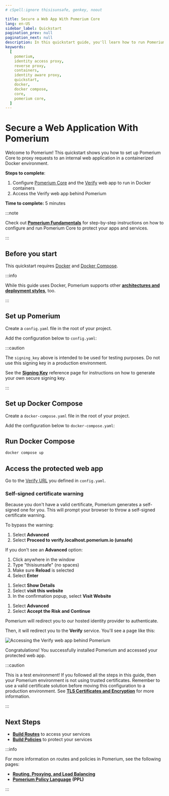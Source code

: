 ```yaml
---
# cSpell:ignore thisisunsafe, genkey, noout

title: Secure a Web App With Pomerium Core
lang: en-US
sidebar_label: Quickstart
pagination_prev: null
pagination_next: null
description: In this quickstart guide, you'll learn how to run Pomerium Core in a Docker container and secure access to a web application.
keywords:
  [
    pomerium,
    identity access proxy,
    reverse proxy,
    containers,
    identity aware proxy,
    quickstart,
    docker,
    docker compose,
    core,
    pomerium core,
  ]
---
```



# Secure a Web Application With Pomerium

Welcome to Pomerium! This quickstart shows you how to set up Pomerium Core to proxy requests to an internal web application in a containerized Docker environment.

**Steps to complete**:

1. Configure [Pomerium Core](/docs/deploy/core) and the [Verify](https://verify.pomerium.com/) web app to run in Docker containers
2. Access the Verify web app behind Pomerium

**Time to complete:** 5 minutes

:::note

Check out [**Pomerium Fundamentals**](/docs/courses/fundamentals/get-started) for step-by-step instructions on how to configure and run Pomerium Core to protect your apps and services.

:::

## Before you start

This quickstart requires [Docker] and [Docker Compose].

:::info

While this guide uses Docker, Pomerium supports other [**architectures and deployment styles**](/docs/deploy), too.

:::

## Set up Pomerium

Create a `config.yaml` file in the root of your project.

Add the configuration below to `config.yaml`:

<ConfigDocker />

:::caution

The `signing_key` above is intended to be used for testing purposes. Do not use this signing key in a production environment.

See the [**Signing Key**](/docs/reference/signing-key) reference page for instructions on how to generate your own secure signing key.

:::

## Set up Docker Compose

Create a `docker-compose.yaml` file in the root of your project.

Add the configuration below to `docker-compose.yaml`:

<DockerCompose />

## Run Docker Compose

```bash
docker compose up
```

## Access the protected web app

Go to the [Verify URL](https://verify.localhost.pomerium.io) you defined in `config.yaml`.

### Self-signed certificate warning

Because you don't have a valid certificate, Pomerium generates a self-signed one for you. This will prompt your browser to throw a self-signed certificate warning.

To bypass the warning:

<Tabs>
<TabItem value="Chrome" label="Chrome">

1. Select **Advanced**
1. Select **Proceed to verify.localhost.pomerium.io (unsafe)**

If you don't see an **Advanced** option:

1. Click anywhere in the window
1. Type "thisisunsafe" (no spaces)
1. Make sure **Reload** is selected
1. Select **Enter**

</TabItem>
<TabItem value="Safari" label="Safari">

1. Select **Show Details**
1. Select **visit this website**
1. In the confirmation popup, select **Visit Website**

</TabItem>
<TabItem value="FireFox" label="FireFox">

1. Select **Advanced**
1. Select **Accept the Risk and Continue**

</TabItem>
</Tabs>

Pomerium will redirect you to our hosted identity provider to authenticate.

Then, it will redirect you to the **Verify** service. You'll see a page like this:

![Accessing the Verify web app behind Pomerium](./img/quickstart/identity-verified.png)

Congratulations! You successfully installed Pomerium and accessed your protected web app.

:::caution

This is a test environment! If you followed all the steps in this guide, then your Pomerium environment is not using trusted certificates. Remember to use a valid certificate solution before moving this configuration to a production environment. See [**TLS Certificates and Encryption**](/docs/concepts/certificates) for more information.

:::

## Next Steps

- [**Build Routes**](/docs/courses/fundamentals/build-routes) to access your services
- [**Build Policies**](/docs/courses/fundamentals/build-policies) to protect your services

:::info

For more information on routes and policies in Pomerium, see the following pages:

- [**Routing, Proxying, and Load Balancing**](/docs/capabilities/routing)
- [**Pomerium Policy Language**](/docs/capabilities/ppl) **(PPL)**

:::

[docker]: https://docs.docker.com/install/
[docker compose]: https://docs.docker.com/compose/install/
